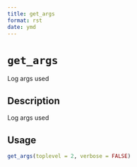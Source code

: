 ```yaml
--- 
title: get_args 
format: rst 
date: ymd 
--- 
```

# `get_args`

Log args used


## Description

Log args used


## Usage

```r
get_args(toplevel = 2, verbose = FALSE)
```


